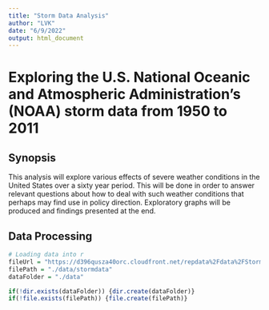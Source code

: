 ```yaml
---
title: "Storm Data Analysis"
author: "LVK"
date: "6/9/2022"
output: html_document
---
```


# Exploring the U.S. National Oceanic and Atmospheric Administration's (NOAA) storm data from 1950 to 2011

## Synopsis
This analysis will explore various effects of severe weather conditions in the United States over a sixty year period. This will be done in order to answer relevant questions about how to deal with such weather conditions that perhaps may find use in policy direction. Exploratory graphs will be produced and findings presented at the end.


## Data Processing

```r
# Loading data into r
fileUrl = "https://d396qusza40orc.cloudfront.net/repdata%2Fdata%2FStormData.csv.bz2"
filePath = "./data/stormdata"
dataFolder = "./data"

if(!dir.exists(dataFolder)) {dir.create(dataFolder)}
if(!file.exists(filePath)) {file.create(filePath)}

```